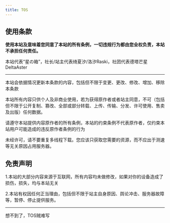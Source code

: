 ```yaml
---
title: TOS
---
```

## 使用条款
**使用本站及意味着您同意了本站的所有条例，一切违规行为都由您全权负责，本站不承担任何责任。**

本站代表“星の箱”，社长/站主代表绮夏汐/洛汐Raski，社团代表德塔芒星DeltaAster

----

本站会依据情况更新本条款的内容，包括但不限于变更、更改、修改、增加、移除本条款

本站所有内容只供个人及非商业使用，若为获得原作者或者站主同意，不可（包括但不限于公开复制、篡改、全部或部分转载、上传、传输、分发、许可使用、售卖及出版）任何数据。

请遵守本站提供内容原作者的所有条例，本站的约束条例不代表原作者，仅约束本站用户可能造成的违反原作者条例的行为

未经许可，请不要重复多线程下载。您应该只获取您需要的资源，而不应出于测速等无关原因占用服务器。

## 免责声明
1.本站的大部分内容来源于互联网，所有内容均未做修改，如果对你的设备造成了损伤，损失，均与本站无关

2.本站有权因任何正当理由，包括但不限于站主自身原因、舆论冲击、服务器故障等，暂停、停止提供服务。

----

想不到了，TOS贼难写